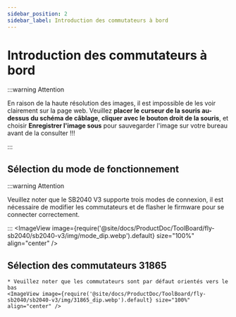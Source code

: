```yaml
---
sidebar_position: 2
sidebar_label: Introduction des commutateurs à bord
---
```




# Introduction des commutateurs à bord

:::warning Attention

En raison de la haute résolution des images, il est impossible de les voir clairement sur la page web. Veuillez **placer le curseur de la souris au-dessus du schéma de câblage**, **cliquer avec le bouton droit de la souris**, et choisir **Enregistrer l'image sous** pour sauvegarder l'image sur votre bureau avant de la consulter !!!

:::


## Sélection du mode de fonctionnement

:::warning Attention

Veuillez noter que le SB2040 V3 supporte trois modes de connexion, il est nécessaire de modifier les commutateurs et de flasher le firmware pour se connecter correctement.

:::
    <ImageView image={require('@site/docs/ProductDoc/ToolBoard/fly-sb2040/sb2040-v3/img/mode_dip.webp').default} size="100%" align="center" />

## Sélection des commutateurs 31865

    * Veuillez noter que les commutateurs sont par défaut orientés vers le bas
    <ImageView image={require('@site/docs/ProductDoc/ToolBoard/fly-sb2040/sb2040-v3/img/31865_dip.webp').default} size="100%" align="center" />